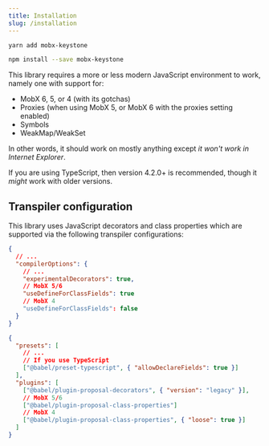 ```yaml
---
title: Installation
slug: /installation
---
```



<Tabs>
<TabItem value="yarn" label="Yarn">

```bash
yarn add mobx-keystone
```

</TabItem>
<TabItem value="npm" label="npm">

```bash
npm install --save mobx-keystone
```

</TabItem>
</Tabs>

This library requires a more or less modern JavaScript environment to work, namely one with support for:

- MobX 6, 5, or 4 (with its gotchas)
- Proxies (when using MobX 5, or MobX 6 with the proxies setting enabled)
- Symbols
- WeakMap/WeakSet

In other words, it should work on mostly anything except _it won't work in Internet Explorer_.

If you are using TypeScript, then version 4.2.0+ is recommended, though it _might_ work with older versions.

## Transpiler configuration

This library uses JavaScript decorators and class properties which are supported via the following transpiler configurations:

<Tabs>
<TabItem value="tsc" label="TypeScript Compiler">

```json
{
  // ...
  "compilerOptions": {
    // ...
    "experimentalDecorators": true,
    // MobX 5/6
    "useDefineForClassFields": true
    // MobX 4
    "useDefineForClassFields": false
  }
}
```

</TabItem>
<TabItem value="babel" label="Babel">

```json
{
  "presets": [
    // ...
    // If you use TypeScript
    ["@babel/preset-typescript", { "allowDeclareFields": true }]
  ],
  "plugins": [
    ["@babel/plugin-proposal-decorators", { "version": "legacy" }],
    // MobX 5/6
    ["@babel/plugin-proposal-class-properties"]
    // MobX 4
    ["@babel/plugin-proposal-class-properties", { "loose": true }]
  ]
}
```

</TabItem>
</Tabs>
